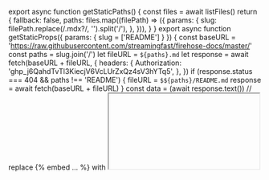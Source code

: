 
export async function getStaticPaths() {
  const files = await listFiles()
  return {
    fallback: false,
    paths: files.map((filePath) => ({
      params: {
        slug: filePath.replace(/\.mdx?/, '').split('/'),
      },
    })),
  }
}
export async function getStaticProps({ params: { slug = ['README'] } }) {
  const baseURL = 'https://raw.githubusercontent.com/streamingfast/firehose-docs/master/'
  const paths = slug.join('/')
  let fileURL = `${paths}.md`
  let response = await fetch(baseURL + fileURL, {
    headers: {
      Authorization: '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',
    },
  })
  if (response.status === 404 && paths !== 'README') {
    fileURL = `$${paths}/README.md`
    response = await fetch(baseURL + fileURL)
  }
  const data = (await response.text())
    // replace {% embed ... %} with <iframe />
    .replaceAll(
      /{%\s+embed\s+url="(.*?)"\s+%}/g,
      (...m) =>
        `<iframe src="${m[1].replace(
          // we need enhance YouTube links, otherwise they will be not loaded in iframe
          'youtube.com/watch?v=',
          'youtube.com/embed/'
        )}" style={{aspectRatio: 16/9, width: '100%'}}/>`
    )
    // remove gitbook {% ... %} elements
    .replaceAll(/{%.*?%}/g, '')
    // Replaces all the relative paths of images to absolute paths to the repo
    .replaceAll(
      '../assets',
      'https://raw.githubusercontent.com/streamingfast/firehose-docs/master/assets/'
    )
    // close img tags only if he doesn't point to .gitbook
    .replaceAll(/<img(.*?)>/g, (...m) => (m[1].includes('src=".gitbook') ? '' : `<img${m[1]}/>`))
    // fixes http://localhost:3000/en/substreams/reference-and-specs/authentication/
    .replaceAll('<pre class="language-bash" data-overflow="wrap"><code class="lang-bash">', '```bash\n')
    // fixes http://localhost:3000/en/substreams/developers-guide/modules/inputs/
    .replaceAll('<pre class="language-yaml" data-title="manifest excerpt"><code class="lang-yaml">', '```yaml\n')
    .replaceAll('</code></pre>', '```')

let mdx = await buildDynamicMDX(data, { mdxOptions: { // change-log contains `{variable}` text that is thrown an error by MDX2 parser since he treat it as variable injection, to fix it we parse chang-log with the markdown parser format: paths.endsWith('/change-log') ? 'md' : 'mdx', remarkPlugins: [ () => (tree, \_file, done) => { // enhance links visit(tree, 'link', (node) => { if (node.url.startsWith('./')) { node.url = node.url.slice(2) } if (node.url.startsWith('/')) { // (foo)[/foo/bar] node.url = node.url.replace('/', '/firehose/') } else if (!node.url.includes('/') && node.url.endsWith('.md')) { // (foo)[foo.md] node.url = [...slug.slice(0, -1), node.url].join('/') } }) done() }, ], }, codeHighlight: false, })

let parsedData = JSON.parse(mdx['__nextra_dynamic_opts']) // remove title from frontMatter if it's the same as the title of the page if(parsedData.title === parsedData.frontMatter.title) { parsedData.frontMatter.title = '' } mdx['__nextra_dynamic_opts'] = JSON.stringify(parsedData)

return { props: { ...mdx, \_\_nextra_pageMap: await getPageMap('en'), hideLocaleSwitcher: true, remoteFilePath: `https://github.com/streamingfast/substreams/tree/develop/docs/${fileURL}`, }, } }

<RemoteContent />
